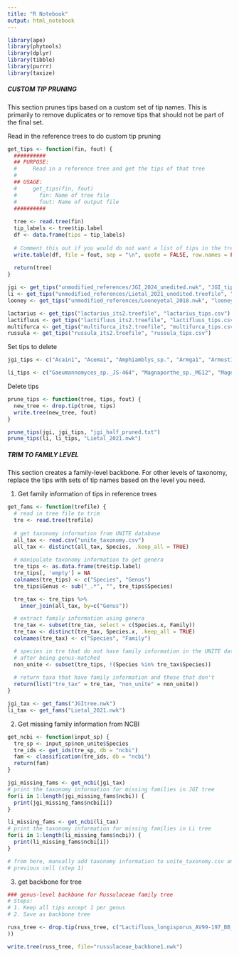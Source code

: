 ```yaml
---
title: "R Notebook"
output: html_notebook
---
```


```r
library(ape)
library(phytools)
library(dplyr)
library(tibble)
library(purrr)
library(taxize)
```

##### CUSTOM TIP PRUNING #####
This section prunes tips based on a custom set of tip names. This is primarily
to remove duplicates or to remove tips that should not be part of the final
set.

Read in the reference trees to do custom tip pruning
```r
get_tips <- function(fin, fout) {
  ##########
  ## PURPOSE:
  #     Read in a reference tree and get the tips of that tree
  #
  ## USAGE:
  #     get_tips(fin, fout)
  #       fin: Name of tree file
  #       fout: Name of output file
  ##########
  
  tree <- read.tree(fin)
  tip_labels <- tree$tip.label
  df <- data.frame(tips = tip_labels)
  
  # Comment this out if you would do not want a list of tips in the tree
  write.table(df, file = fout, sep = "\n", quote = FALSE, row.names = FALSE, col.names = FALSE)
  
  return(tree)
}

jgi <- get_tips("unmodified_references/JGI_2024_unedited.nwk", "JGI_tips.csv")
li <- get_tips("unmodified_references/Lietal_2021_unedited.treefile", "Lietal_2021_tips.csv")
looney <- get_tips("unmodified_references/Looneyetal_2018.nwk", "looney_tips.csv")

lactarius <- get_tips("lactarius_its2.treefile", "lactarius_tips.csv")
lactifluus <- get_tips("lactifluus_its2.treefile", "lactifluus_tips.csv")
multifurca <- get_tips("multifurca_its2.treefile", "multifurca_tips.csv")
russula <- get_tips("russula_its2.treefile", "russula_tips.csv")
```

Set tips to delete
```r
jgi_tips <- c("Acain1", "Acema1", "Amphiamblys_sp.", "Armga1", "Armost1", "Arnium", "Arxula", "Ascni1", "Aspacu1", "Aspbru1", "Aspcos1", "Aspell1", "Aspergillus_nomius3137_1", "Aspeuc1", "Aspfij1", "Asphet1", "Asphom1", "Aspibe1", "Aspind1", "Aspjap1", "Asplac1", "Aspneo1", "Asppip1", "Asppseute1", "Aspsac1", "Aspscl1", "Aspscle1", "Aspuva1", "Aspvad1", "Aspvio1", "Bimnz1", "Biscogniauxia_sp.", "Cadophora_sp.", "Cadophora_sp.", "Canmem1", "CerAGI", "Cersp1", "Chaetomium_sp.", "Chytriomyces_sp.", "Cladorrhinum_sp.", "Cladorrhinum_sp.", "Coniochaeta_sp.", "Copmar1", "Copmic2", "Coprinopsis_sp.", "Copromyces_sp.", "Cordyceps_sp.", "Crycu1", "Cryte1", "Daldinia_sp.", "Decga1", "Densp1", "Diohu1", "Emericellopsis_sp.", "Endogone_sp", "Erebi1", "Fennellomyces_sp.", "FoxFo5176", "FoxII5", "Fusarium_oxysporum_2", "Fusarium_sp.", "Ganoderma_sp.", "Haplosporangium_sp.", "Haplosporangium_sp.", "Haplosporangium_sp.", "Helsul1", "Hydru2", "Hypoxylon_sp.", "Hypoxylon_sp.", "Hypoxylon_sp.", "Hypoxylon_sp.", "Hypoxylon_sp.", "Hypoxylon_sp.", "Hypoxylon_sp.", "Hypoxylon_sp.", "Hypoxylon_sp.", "Hypoxylon_sp.", "Ilyonectria_sp.", "Ilyonectria_sp.", "Jamsp1", "Lachancea_sp.", "Lacqui1", "Lactifluus_cf.", "Lactifluus_cf.", "Leisp1", "Leotiomycetes_sp.", "Leotiomycetes_sp.", "Leptodontidium_sp.", "Linin1", "Lizem1", "Marfi1", "Maseb1", "Meimi1", "MicG_I_3", "Micmi1", "Morhum1", "Morimp1", "Mortierella_sp.", "Mortierella_sp.", "Mortierella_sp.", "Mortierella_sp.", "Mortierella_sp.", "Mortierella_sp.", "Mortierella_sp.", "Mortierella_sp.", "Mortierella_sp.", "Mortierella_sp.", "Mortierella_sp.", "Mortierella_sp.", "Mortierella_sp.", "Mortierella_sp.", "Mortierella_sp.", "Mycgal1", "Mycosphaerella", "Mytre1", "Nemania_sp.", "Nemania_sp.", "Nemania_sp.", "Orpinomyces_sp.", "Panru1", "Paxam1", "Pecoramyces_sp.", "Peniophora_sp.", "Perma1", "Pestalotiopsis_sp.", "Phlebopus_sp.", "Phyllosticta_sp.", "Piromyces_sp.", "Pisolithus_sp.", "Pleery1", "Plucer1", "Podospora_aff.", "Polbr1", "Pseudogymnoascus_sp.", "Pseudogymnoascus_sp.", "Pseudogymnoascus_sp.", "Pseudogymnoascus_sp.", "Pseudogymnoascus_sp.", "Pseudogymnoascus_sp.", "Pyrenochaeta_sp.", "Rachicladosporium_sp.", "Rhexocercosporidium_sp.", "Rhihy1", "Rhiir2_1", "RhiirA1_1", "RhiirB3", "RhiirC2", "Rhili1", "Rhodotorula_sp.", "Rhodotorula_sp.", "Rhodsp1", "Ricmel1", "Saccharomycetaceae_sp", "Setho1", "Sistotrema_sp.", "Sorhu1", "Stagonospora_sp.", "Suidec1", "Suigr1", "Suihi1", "Suillus_cf.", "Synps1", "Terbo2", "Termitomyces_sp.", "Tescy1", "Thasp1", "Thega1", "Tilwa1", "Trace1", "Traci1", "Tribi1", "Tubbor1", "Umbelopsis_sp.", "Umbra1", "Ustsp1", "Xerba1", "Xylaria_cf.", "Xylaria_cf.", "Xylaria_sp.", "Xylaria_sp.", "Xylaria_sp.", "Xylaria_sp.", "Xylaria_sp.", "Xylaria_sp.", "Xylariaceae_sp.", "Xylariaceae_sp.", "Xylariaceae_sp.", "Xylariaceae_sp.", "Xylariaceae_sp.", "Xylariaceae_sp.", "Xylariaceae_sp.", "Xylariaceae_sp.", "Xylariaceae_sp.", "Xylariales_sp.", "Xylariomycetidae_sp.", "Xylariomycetidae_sp.", "Yarrowia_lipolytica_1", "Gelatoporia")

li_tips <- c("Gaeumannomyces_sp._JS-464", "Magnaporthe_sp._MG12", "Magnaporthe_sp._MG03", "Magnaporthe_sp._MG07", "Magnaporthe_sp._MG05", "Magnaporthe_sp._MG08", "Raffaelea_sp._RL272", "Juglanconis_sp._DMW523", "Nectria_sp._B-13", "Fusarium_sp._FIESC_12", "Fusarium_sp._FIESC_28", "Fusarium_sp._JS626", "Fusarium_sp._Na10", "Fusarium_sp._FSSC_6", "Fusarium_sp._JS1030", "Epichloe_sp._AL9924", "Tolypocladium_sp._Salcha_MEA-2", "Tolypocladium_sp._Sup5_PDA-1", "Ophiocordyceps_sp._camponoti-leonardi", "Ophiocordyceps_sp._camponoti-saundersi", "Cordyceps_sp._RAO-2017", "Lecanicillium_sp._MT-2017a", "Lecanicillium_sp._LEC01", "Escovopsis_sp._AC", "Escovopsis_sp._Ae724", "Escovopsis_sp._Ae720", "Escovopsis_sp._Ae733", "Escovopsis_sp._TC", "Colletotrichum_sp._JS-367", "Xylaria_sp._MSU_SB201401", "Xylaria_sp._JS573", "Hypoxylon_sp._EC38", "Hypoxylon_sp._CO27-5", "Hypoxylon_sp._E7406B", "Daldinia_sp._EC12", "Hypoxylon_sp._CI-4A", "Pestalotiopsis_sp._JCM_9685", "Cadophora_sp._DSE1049", "Helotiales_sp._F229", "Phialophora_cf._hyalina_BP_5553", "Rutstroemia_sp._NJR-2017a_BBW", "Rutstroemia_sp._NJR-2017a_WRK4", "Rutstroemia_sp._NJR-2017a_BVV2", "Pseudogymnoascus_sp._VKM_F-4515_FW-2607", "Pseudogymnoascus_sp._VKM_F-4517_FW-2822", "Pseudogymnoascus_sp._BL308", "Pseudogymnoascus_sp._23342-1-I1", "Pseudogymnoascus_sp._VKM_F-4520_FW-2644", "Pseudogymnoascus_sp._VKM_F-4518_FW-2643", "Pseudogymnoascus_sp._VKM_F-4281_FW-2241", "Pseudogymnoascus_sp._04NY16", "Pseudogymnoascus_sp._24MN13", "Pseudogymnoascus_sp._VKM_F-103", "Pseudogymnoascus_sp._VKM_F-4519_FW-2642", "Pseudogymnoascus_sp._05NY08", "Pseudogymnoascus_sp._03VT05", "Pseudogymnoascus_sp._WSF_3629", "Pseudogymnoascus_sp._VKM_F-4513_FW-928", "Pseudogymnoascus_sp._VKM_F-4246", "Pseudogymnoascus_sp._BL549", "Pseudogymnoascus_sp._VKM_F-3775", "Pseudogymnoascus_sp._VKM_F-4516_FW-969", "Pseudogymnoascus_sp._VKM_F-4514_FW-929", "Pseudogymnoascus_sp._VKM_F-3557", "Pseudogymnoascus_sp._VKM_F-3808", "Wickerhamomyces_sp._YB_2243", "Crepidotus_sp._BD2015", "Tricholoma_sp._MG99", "Tricholoma_sp._MG77", "Termitomyces_sp._MG16", "Termitomyces_sp._MG148", "Termitomyces_sp._J132", "Termitomyces_sp._MG145", "Termitomyces_sp._JCM_13351", "Collybia_sp._MG36", "Leucoagaricus_sp._SymC.cos", "Agaricales_sp._HM26F1", "Fibularhizoctonia_sp._CBS_109695", "Boletus_sp._MG95", "Boletus_sp._MG55", "Suillus_sp._MG131", "Rhizopogon_sp._AM2018a", "Ganoderma_sp._BRIUMSc", "Trametes_sp._AH282", "Sarcodon_sp._MG97", "Lactarius_sp._MG50", "Russula_sp._MG48", "Lactarius_sp._MG121", "Peniophora_sp._CONT", "Peniophora_sp._CBMAI_1063", "Dentipellis_sp._KUC8613", "Albatrellus_sp._MG142", "Ramaria_sp._MG151", "Gomphus_sp._MG54", "Ramaria_cf._rubripermanens", "Cryptococcus_cf._gattii", "Cryptococcus_sp._DSM_27421", "Cryptococcus_sp._JCM_24511", "Pseudozyma_sp._F8B2", "Moesziomyces_sp._F16C1", "Moesziomyces_sp._F5C1", "Malassezia_sp.", "Moniliella_sp._wahieum", "Rhodotorula_sp._CCFEE_5036", "Rhodotorula_sp._JG1b", "Rhodotorula_sp._FNED722", "Gongronella_sp._w5", "Endogone_sp._FLASF59071", "Rhizophagus_sp._MUCL_43196", "Zoopage_sp._CTAll", "Ichthyosporea_sp._XGB_2017a", "Nematocida_sp._ERTm5", "Nematocida_sp._1", "Amphiamblys_sp._WSBS2006", "Spizellomyces_sp._palustris", "Piromyces_sp._E2", "Curvularia_sp._IFB-Z10", "Pyrenochaeta_sp._DS3sAY3a", "Pyrenochaeta_sp._UM_256", "Shiraia_sp._slf14", "Paraphoma_sp._B47-9", "Pleosporales_sp._UM_1110_2012", "Stagonospora_sp._SRC1lsM3a", "Rachicladosporium_sp._CCFEE_5018", "Cladosporium_sp._SL-16", "Preussia_sp._BSL10", "Mycosphaerella_sp._PB-2012b", "Mycosphaerella_sp._Ston1", "Cercospora_cf._sigesbeckiae", "Aureobasidium_sp._FSWF8-4", "Eurotiomycetes_sp.", "Herpotrichiellaceae_sp._UM238", "Blastomyces_sp._MA-2018", "Emmonsia_sp._CAC-2015a", "Byssochlamys_sp._BYSS01", "Aspergillus_sp._Z5", "Aspergillus_sp._MA_6037", "Eurotiomycetes_sp._MA_6039", "Eurotiomycetes_sp._MA_6038", "Penicillium_sp._MA_6040", "Penicillium_sp._HKF2", "Penicillium_sp._CF05", "Penicillium_sp._MA_6036", "Byssochlamys_sp._AF001")
```

Delete tips
```r
prune_tips <- function(tree, tips, fout) {
  new_tree <- drop.tip(tree, tips)
  write.tree(new_tree, fout)
}

prune_tips(jgi, jgi_tips, "jgi_half_pruned.txt")
prune_tips(li, li_tips, "Lietal_2021.nwk")
```
##############################

##### TRIM TO FAMILY LEVEL #####
This section creates a family-level backbone. For other levels of taxonomy, replace
the tips with sets of tip names based on the level you need.

1. Get family information of tips in reference trees
```r
get_fams <- function(trefile) {
  # read in tree file to trim
  tre <- read.tree(trefile)
  
  # get taxonomy information from UNITE database
  all_tax <- read.csv("unite_taxonomy.csv")
  all_tax <- distinct(all_tax, Species, .keep_all = TRUE)
  
  # manipulate taxonomy information to get genera
  tre_tips <- as.data.frame(tre$tip.label)
  tre_tips[, 'empty'] = NA
  colnames(tre_tips) <- c("Species", "Genus")
  tre_tips$Genus <- sub("_.*", "", tre_tips$Species)

  tre_tax <- tre_tips %>%
    inner_join(all_tax, by=c("Genus"))

  # extract family information using genera
  tre_tax <- subset(tre_tax, select = c(Species.x, Family))
  tre_tax <- distinct(tre_tax, Species.x, .keep_all = TRUE)
  colnames(tre_tax) <- c("Species", "Family")

  # species in tre that do not have family information in the UNITE database
  # after being genus-matched
  non_unite <- subset(tre_tips, !(Species %in% tre_tax$Species))
  
  # return taxa that have family information and those that don't
  return(list("tre_tax" = tre_tax, "non_unite" = non_unite))
}

jgi_tax <- get_fams("JGItree.nwk")
li_tax <- get_fams("Lietal_2021.nwk")
```

2. Get missing family information from NCBI
```r
get_ncbi <- function(input_sp) {
  tre_sp <- input_sp$non_unite$Species
  tre_ids <- get_ids(tre_sp, db = "ncbi")
  fam <- classification(tre_ids, db = "ncbi")
  return(fam)
}

jgi_missing_fams <- get_ncbi(jgi_tax)
# print the taxonomy information for missing families in JGI tree
for(i in 1:length(jgi_missing_fams$ncbi)) {
  print(jgi_missing_fams$ncbi[i])
}

li_missing_fams <- get_ncbi(li_tax)
# print the taxonomy information for missing families in Li tree
for(i in 1:length(li_missing_fams$ncbi)) {
  print(li_missing_fams$ncbi[i])
}

# from here, manually add taxonomy information to unite_taxonomy.csv and rerun
# previous cell (step 1)
```

3. get backbone for tree
```r
### genus-level backbone for Russulaceae family tree
# Steps:
# 1. Keep all tips except 1 per genus
# 2. Save as backbone tree

russ_tree <- drop.tip(russ_tree, c("Lactifluus_longisporus_AV99-197_BB_00.1519", "R_cremeiceps_ISOTYPE_FL", "R_subrubescens_COISOTYPE_FL", "R_brunneipes_ISOTYPE_FL", "R_levyana_ISOTYPE_FL", "R_pinophila_ISOTYPE_FL", "R_vinosorosea_ISOTYPE_FL", "R_albomarginata_ISOTYPE_FL", "R_emeticiformis_ISOTOYPE_FL", "R_fragiloides_ISOTYPE_FL", "R_aff_vesca_FH12106_THA", "R_australirosea_ISOTYPE_FL", "Lacttifluus_edulis_AV99-041", "R_variicolor_ISOTYPE_FL"
))

write.tree(russ_tree, file="russulaceae_backbone1.nwk")

```


################################
